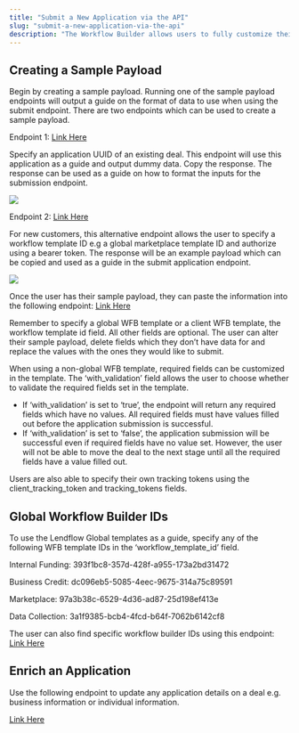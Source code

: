 ```yaml
---
title: "Submit a New Application via the API"
slug: "submit-a-new-application-via-the-api"
description: "The Workflow Builder allows users to fully customize their workflow templates and increased flexibility when submitting deals via the API. The endpoint to submit a new application requires two inputs: authentication using a bearer token and a workflow template ID. The workflow template ID will match the submitted application to the desired workflow builder template. The specified template ID can be a global template or a client created template."
---
```


## Creating a Sample Payload

Begin by creating a sample payload. Running one of the sample payload endpoints will output a guide on the format of data to use when using the submit endpoint. There are two endpoints which can be used to create a sample payload.

Endpoint 1: [Link Here](/api-reference/execute-workflow/sample-payload--workflow)

Specify an application UUID of an existing deal. This endpoint will use this application as a guide and output dummy data. Copy the response. The response can be used as a guide on how to format the inputs for the submission endpoint.

![](/images/sample-payload.png)

Endpoint 2: [Link Here](/api-reference/execute-workflow/sample-payload--workflow-template)

For new customers, this alternative endpoint allows the user to specify a workflow template ID e.g a global marketplace template ID and authorize using a bearer token. The response will be an example payload which can be copied and used as a guide in the submit application endpoint.

![](/images/sample-payload-workflow-template.png)


Once the user has their sample payload, they can paste the information into the following endpoint: [Link Here](/api-reference/execute-workflow/submit-a-new-application-using-a-specified-workflow-template)

Remember to specify a global WFB template or a client WFB template, the workflow template id field. All other fields are optional. The user can alter their sample payload, delete fields which they don’t have data for and replace the values with the ones they would like to submit.

When using a non-global WFB template, required fields can be customized in the template. The ‘with_validation’ field allows the user to choose whether to validate the required fields set in the template. 

- If ‘with_validation’ is set to ‘true’, the endpoint will return any required fields which have no values. All required fields must have values filled out before the application submission is successful. 
- If ‘with_validation’ is set to ‘false’, the application submission will be successful even if required fields have no  value set. However, the user will not be able to move the deal to the next stage until all the required fields have a value filled out.

Users are also able to specify their own tracking tokens using the client_tracking_token and tracking_tokens fields.

## Global Workflow Builder IDs

To use the Lendflow Global templates as a guide, specify any of the following WFB template IDs in the ‘workflow_template_id’ field.

Internal Funding: 393f1bc8-357d-428f-a955-173a2bd31472

Business Credit: dc096eb5-5085-4eec-9675-314a75c89591

Marketplace: 97a3b38c-6529-4d36-ad87-25d198ef413e

Data Collection: 3a1f9385-bcb4-4fcd-b64f-7062b6142cf8

The user can also find specific workflow builder IDs using this endpoint: [Link Here](/api-reference/execute-workflow/available-workflow-builder-templates) 

## Enrich an Application

Use the following endpoint to update any application details on a deal e.g. business information or individual information.

[Link Here](/api-reference/execute-workflow/update-an-application-using-workflow-builder)